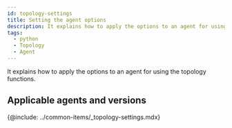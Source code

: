 ```yaml
---
id: topology-settings
title: Setting the agent options
description: It explains how to apply the options to an agent for using the topology functions.
tags:
  - python
  - Topology
  - Agent
---
```


It explains how to apply the options to an agent for using the topology functions.

## Applicable agents and versions

<!-- Java 에이전트 1.7.1 버전 이상 -->

<!-- * Node.js 에이전트 0.4.1 버전 이상 -->

{@include: ../common-items/_topology-settings.mdx}  

<!-- {@include: ../common-items/_java-topology-whatap-sample.mdx} -->

<!-- {@include: ../common-items/_nodejs-topology-whatap-sample.mdx} -->
